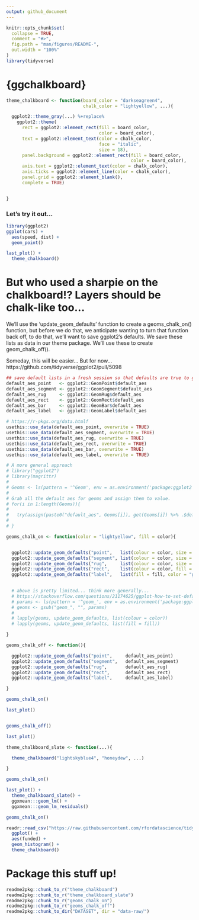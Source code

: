 ```yaml
---
output: github_document
---
```


<!-- README.md is generated from README.Rmd. Please edit that file -->

```r
knitr::opts_chunk$set(
  collapse = TRUE,
  comment = "#>",
  fig.path = "man/figures/README-",
  out.width = "100%"
)
library(tidyverse)

```


# {ggchalkboard}

```r
theme_chalkboard <- function(board_color = "darkseagreen4",
                             chalk_color = "lightyellow", ...){

  ggplot2::theme_gray(...) %+replace%
    ggplot2::theme(
      rect = ggplot2::element_rect(fill = board_color,
                                   color = board_color),
      text = ggplot2::element_text(color = chalk_color,
                                   face = "italic",
                                   size = 18),
      panel.background = ggplot2::element_rect(fill = board_color,
                                               color = board_color),
      axis.text = ggplot2::element_text(color = chalk_color),
      axis.ticks = ggplot2::element_line(color = chalk_color),
      panel.grid = ggplot2::element_blank(),
      complete = TRUE)


}
```


### Let’s try it out...

```r
library(ggplot2)
ggplot(cars) +
  aes(speed, dist) +
  geom_point() 

last_plot() +
  theme_chalkboard()
```

# But who used a sharpie on the chalkboard!? Layers should be chalk-like too…


We’ll use the ‘update_geom_defaults’ function to create a geoms_chalk_on() function, but before we do that, we anticipate wanting to turn that function back off, to do that, we’ll want to save ggplot2’s defaults. We save these lists as data in our theme package. We’ll use these to create geom_chalk_off().

Someday, this will be easier… But for now… https://github.com/tidyverse/ggplot2/pull/5098



```r
## save default lists in a fresh session so that defaults are true to ggplot package defaults
default_aes_point   <- ggplot2::GeomPoint$default_aes
default_aes_segment <- ggplot2::GeomSegment$default_aes
default_aes_rug     <- ggplot2::GeomRug$default_aes
default_aes_rect    <- ggplot2::GeomRect$default_aes
default_aes_bar     <- ggplot2::GeomBar$default_aes
default_aes_label   <- ggplot2::GeomLabel$default_aes

# https://r-pkgs.org/data.htmlf
usethis::use_data(default_aes_point, overwrite = TRUE)
usethis::use_data(default_aes_segment, overwrite = TRUE)
usethis::use_data(default_aes_rug, overwrite = TRUE)
usethis::use_data(default_aes_rect, overwrite = TRUE)
usethis::use_data(default_aes_bar, overwrite = TRUE)
usethis::use_data(default_aes_label, overwrite = TRUE)

# A more general approach
# library("ggplot2")
# library(magrittr)
# 
# Geoms <- ls(pattern = '^Geom', env = as.environment('package:ggplot2'))
# 
# Grab all the default aes for geoms and assign them to value.
# for(i in 1:length(Geoms)){
#   
#   try(assign(paste0("default_aes", Geoms[i]), get(Geoms[i]) %>% .$default_aes))
#   
# }
```

```r
geoms_chalk_on <- function(color = "lightyellow", fill = color){


  ggplot2::update_geom_defaults("point",   list(colour = color, size = 3.5,    alpha = .75))
  ggplot2::update_geom_defaults("segment", list(colour = color, size = 1.25,   alpha = .75))
  ggplot2::update_geom_defaults("rug",     list(colour = color, size = 1,      alpha = .75))
  ggplot2::update_geom_defaults("rect",    list(colour = color, fill = color, size = 1,      alpha = .75))
  ggplot2::update_geom_defaults("label",   list(fill = fill, color = "grey35", size = 5))
  

  # above is pretty limited... think more generally...  
  # https://stackoverflow.com/questions/21174625/ggplot-how-to-set-default-color-for-all-geoms
  # params <- ls(pattern = '^geom_', env = as.environment('package:ggplot2'))
  # geoms <- gsub("geom_", "", params)
  #
  # lapply(geoms, update_geom_defaults, list(colour = color))
  # lapply(geoms, update_geom_defaults, list(fill = fill))

}
```

```r
geoms_chalk_off <- function(){

  ggplot2::update_geom_defaults("point",     default_aes_point)
  ggplot2::update_geom_defaults("segment",   default_aes_segment)
  ggplot2::update_geom_defaults("rug",       default_aes_rug)
  ggplot2::update_geom_defaults("rect",      default_aes_rect)
  ggplot2::update_geom_defaults("label",     default_aes_label)

}

```


```r
geoms_chalk_on()

last_plot() 


geoms_chalk_off()

last_plot() 
```


```r
theme_chalkboard_slate <- function(...){

  theme_chalkboard("lightskyblue4", "honeydew", ...)

}
```


```r
geoms_chalk_on()

last_plot() + 
  theme_chalkboard_slate() + 
  ggxmean:::geom_lm() + 
  ggxmean:::geom_lm_residuals()
```


```r
geoms_chalk_on()

readr::read_csv("https://raw.githubusercontent.com/rfordatascience/tidytuesday/master/data/2024/2024-02-20/isc_grants.csv") |>
  ggplot() + 
  aes(funded) +
  geom_histogram() + 
  theme_chalkboard()

```



# Package this stuff up!


```r
readme2pkg::chunk_to_r("theme_chalkboard")
readme2pkg::chunk_to_r("theme_chalkboard_slate")
readme2pkg::chunk_to_r("geoms_chalk_on")
readme2pkg::chunk_to_r("geoms_chalk_off")
readme2pkg::chunk_to_dir("DATASET", dir = "data-raw/")
```
